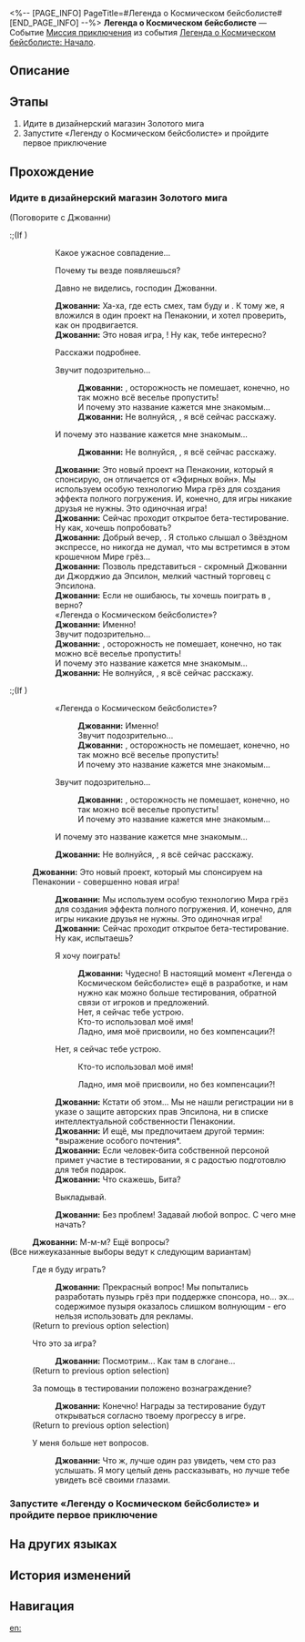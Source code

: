 <%-- [PAGE_INFO]
PageTitle=#Легенда о Космическом бейсболисте#
[END_PAGE_INFO] --%>
{{Дополнить|Диалоги.}}
{{Миссия Инфобокс
|id              = 8022201
|Название        = 
|Изображение     = Миссия Легенда о Космическом бейсболисте.png
|Тип             = Миссия приключения
|Событие         = Легенда о Космическом бейсболисте: Начало
|Глава           = 
|Условия         = Завершена [[Миссия Освоения]] «[[Сказания Золотого века]]»
|Персонажи       = Джованни; Первопроходец
|СтартЛокация    = [[Пенакония]] — [[Золотой миг]]
|Мир             = Пенакония
|Предыдущая      = 
|Следующая       = 
|Награды         = Кредиты*5 000
}}
'''Легенда о Космическом бейсболисте''' — Событие [[Миссия приключения]] из события [[Легенда о Космическом бейсболисте: Начало]].

==Описание==
{{Описание|<!--официальное описание из Перекрёстка судеб-->}}

==Этапы==
# Идите в дизайнерский магазин Золотого мига
# Запустите «Легенду о Космическом бейсболисте» и пройдите первое приключение

==Прохождение==
{{Дополнить}}

===Идите в дизайнерский магазин Золотого мига===
{{Описание миссии|тип=Миссия приключения|локация=Золотой миг|Джованни пригласил вас в Золотой миг. Кажется, ему требуется ваша помощь... Что же случилось?}}
{{Диалог Начало}}

;(Поговорите с Джованни)
:;(If {{cx}}<!--SubMission Finish: 801410106-->)
:::{{tx}}
:::{{Диалог|Стрелка}} Какое ужасное совпадение...
:::{{Диалог|Стрелка}} Почему ты везде появляешься?
:::{{Диалог|Стрелка}} Давно не виделись, господин Джованни.
:::'''Джованни:''' Ха-ха, где есть смех, там буду и {{Rubi|я|Недотёпа}}. К тому же, я вложился в один проект на Пенаконии, и хотел проверить, как он продвигается.
:::'''Джованни:''' Это новая игра, {{Цвет|Ключевой|nobold=1|«Легенда о Космическом бейсболисте»}}! Ну как, тебе интересно?
:::{{Диалог|Стрелка}} Расскажи подробнее.
:::{{Диалог|Стрелка}} Звучит подозрительно...
::::'''Джованни:''' {{MC|м=Дружище|ж=Подружка}}, осторожность не помешает, конечно, но так можно всё веселье пропустить!
::::И почему это название кажется мне знакомым...
::::'''Джованни:''' Не волнуйся, {{MC|м=дорогой друг|ж=дорогая подруга}}, я всё сейчас расскажу.
:::{{Диалог|Стрелка}} И почему это название кажется мне знакомым...
::::'''Джованни:''' Не волнуйся, {{MC|м=дорогой друг|ж=дорогая подруга}}, я всё сейчас расскажу.
:::'''Джованни:''' Это новый проект на Пенаконии, который я спонсирую, он отличается от «Эфирных войн». Мы используем особую технологию Мира грёз для создания эффекта полного погружения. И, конечно, для игры никакие друзья не нужны. Это одиночная игра!
:::'''Джованни:''' Сейчас проходит открытое бета-тестирование. Ну как, хочешь попробовать?
:::'''Джованни:''' Добрый вечер, {{MC|м=изысканный джентльмен|ж=очаровательная леди}}. Я столько слышал о Звёздном экспрессе, но никогда не думал, что мы встретимся в этом крошечном Мире грёз...
:::'''Джованни:''' Позволь представиться - скромный Джованни ди Джорджио да Эпсилон, мелкий частный торговец с Эпсилона.
:::'''Джованни:''' Если не ошибаюсь, ты хочешь поиграть в {{Цвет|Ключевой|nobold=1|«Легенду о Космическом бейсболисте»}}, верно?
:::«Легенда о Космическом бейсболисте»?
:::'''Джованни:''' Именно!
:::Звучит подозрительно...
:::'''Джованни:''' {{MC|м=Дружище|ж=Подружка}}, осторожность не помешает, конечно, но так можно всё веселье пропустить!
:::И почему это название кажется мне знакомым...
:::'''Джованни:''' Не волнуйся, {{MC|м=дорогой друг|ж=дорогая подруга}}, я всё сейчас расскажу.
:;(If {{cx}}<!--SubMission not Finish: 801410106-->)
:::{{tx}}
:::{{Диалог|Стрелка}} «Легенда о Космическом бейсболисте»?
::::'''Джованни:''' Именно!
::::Звучит подозрительно...
::::'''Джованни:''' {{MC|м=Дружище|ж=Подружка}}, осторожность не помешает, конечно, но так можно всё веселье пропустить!
::::И почему это название кажется мне знакомым...
:::{{Диалог|Стрелка}} Звучит подозрительно...
::::'''Джованни:''' {{MC|м=Дружище|ж=Подружка}}, осторожность не помешает, конечно, но так можно всё веселье пропустить!
::::И почему это название кажется мне знакомым...
:::{{Диалог|Стрелка}} И почему это название кажется мне знакомым...
:::'''Джованни:''' Не волнуйся, {{MC|м=дорогой друг|ж=дорогая подруга}}, я всё сейчас расскажу.
:'''Джованни:''' Это новый проект, который мы спонсируем на Пенаконии - совершенно новая игра!
::'''Джованни:''' Мы используем особую технологию Мира грёз для создания эффекта полного погружения. И, конечно, для игры никакие друзья не нужны. Это одиночная игра!
::'''Джованни:''' Сейчас проходит открытое бета-тестирование. Ну как, испытаешь?
::{{Диалог|Стрелка}} Я хочу поиграть!
:::'''Джованни:''' Чудесно! В настоящий момент «Легенда о Космическом бейсболисте» ещё в разработке, и нам нужно как можно больше тестирования, обратной связи от игроков и предложений.
:::Нет, я сейчас тебе устрою.
:::Кто-то использовал моё имя!
:::Ладно, имя моё присвоили, но без компенсации?!
::{{Диалог|Стрелка}} Нет, я сейчас тебе устрою.
:::{{Диалог|Стрелка}} Кто-то использовал моё имя!
:::{{Диалог|Стрелка}} Ладно, имя моё присвоили, но без компенсации?!
::'''Джованни:''' Кстати об этом... Мы не нашли регистрации {{Цвет|Ключевой|nobold=1|«Космического бейсболиста»}} ни в указе о защите авторских прав Эпсилона, ни в списке интеллектуальной собственности Пенаконии.
::'''Джованни:''' И ещё, мы предпочитаем другой термин: *выражение особого почтения*.
::'''Джованни:''' Если человек-бита собственной персоной примет участие в тестировании, я с радостью подготовлю для тебя подарок.
::'''Джованни:''' Что скажешь, {{MC|м=господин|ж=госпожа}} Бита?
::{{Диалог|Стрелка}} Выкладывай.
::'''Джованни:''' Без проблем! Задавай любой вопрос. С чего мне начать?
::{{tx}}
:'''Джованни:''' М-м-м? Ещё вопросы?
;(Все нижеуказанные выборы ведут к следующим вариантам)
:{{Диалог|Разговор}} Где я буду играть?
::'''Джованни:''' Прекрасный вопрос! Мы попытались разработать пузырь грёз при поддержке спонсора, но... эх... содержимое пузыря оказалось слишком волнующим - его нельзя использовать для рекламы.
::{{tx}}
:;(Return to previous option selection)
:{{Диалог|Разговор}} Что это за игра?
::'''Джованни:''' Посмотрим... Как там в слогане...
::{{tx}}
:;(Return to previous option selection)
:{{Диалог|Разговор}} За помощь в тестировании положено вознаграждение?
::'''Джованни:''' Конечно! Награды за тестирование будут открываться согласно твоему прогрессу в игре.
::{{tx}}
:;(Return to previous option selection)
:{{Диалог|Стрелка}} У меня больше нет вопросов.
::'''Джованни:''' Что ж, лучше один раз увидеть, чем сто раз услышать. Я могу целый день рассказывать, но лучше тебе увидеть всё своими глазами.
::{{tx}}
{{Диалог Конец}}

===Запустите «Легенду о Космическом бейсболисте» и пройдите первое приключение===
{{Описание миссии|тип=Миссия приключения|локация=Золотой миг|Это игра для вас, нельзя не попробовать! Запустите «Легенду о Космическом бейсболисте» и пройдите первое приключение.}}
{{Диалог Начало}}
{{Диалог Конец}}

==На других языках==
{{На других языках
|en   = "Legend of the Galactic Baseballer"
|zhs  = 「银河球棒侠传说」
|zht  = 「銀河球棒俠傳說」
|ja   = 「銀河打者伝説」
|ko   = 「은하 방망이 협객 전설」
|es   = La leyenda del Bate Galáctico
|fr   = «&nbsp;La légende de la batte galactique&nbsp;»
|ru   = Легенда о Космическом бейсболисте
|th   = ตำนานอัศวินเบสบอลแห่งกาแล็กซี
|vi   = Huyền Thoại Hiệp Sĩ Gậy Bóng Chày Ngân Hà
|de   = „Die Legende vom Galaktischen Baseballer“
|id   = "Legenda Manusia Pentung"
|pt   = "Lenda {{MC|м=do Grande Jogador|ж=da Grande Jogadora}} de Beisebol da Galáxia"
}}

==История изменений==
{{История изменений|3.5}}

==Навигация==
{{Миссия приключения Навбокс|Глава }}

[[en:]]
